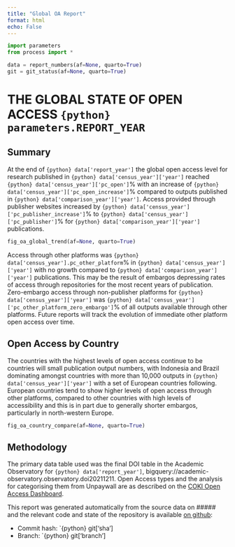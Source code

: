 ```yaml
---
title: "Global OA Report"
format: html
echo: False
---
```


```python
import parameters
from process import *

data = report_numbers(af=None, quarto=True)
git = git_status(af=None, quarto=True)
```

# THE GLOBAL STATE OF OPEN ACCESS `{python} parameters.REPORT_YEAR`

## Summary

At the end of `{python} data['report_year']` the global open access level for research published in
`{python} data['census_year']['year']` reached `{python} data['census_year']['pc_open']`% with an increase of
`{python} data['census_year']['pc_open_increase']`% compared to
outputs published in `{python} data['comparison_year']['year']`. Access provided through publisher websites
increased by `{python} data['census_year']['pc_publisher_increase']`% to
`{python} data['census_year']['pc_publisher']`% for `{python} data['comparison_year']['year']` publications.

```python
fig_oa_global_trend(af=None, quarto=True)
```

Access through other platforms was `{python} data['census_year'].pc_other_platform`% in 
`{python} data['census_year']['year']` with no growth compared to `{python} data['comparison_year']['year']` publications. 
This may be the result of embargos depressing rates of access through repositories for the most recent years of 
publication. Zero-embargo access through non-publisher platforms for `{python} data['census_year']['year']` 
was `{python} data['census_year']['pc_other_platform_zero_embargo']`% of all outputs available through other platforms.
Future reports will track the evolution of immediate other platform open access over time.

## Open Access by Country

The countries with the highest levels of open access continue to be countries will small publication output numbers, 
with Indonesia and Brazil dominating amongst countries with more than 10,000 outputs in 
`{python} data['census_year']['year']` with a set of European countries following. 
European countries tend to show higher levels of open access through other platforms, compared to other countries
with high levels of accessibility and this is in part due to generally shorter embargos, particularly in north-western
Europe.

```python
fig_oa_country_compare(af=None, quarto=True)
```

## Methodology

The primary data table used was the final DOI table in the Academic Observatory for 
`{python} data['report_year']`, bigquery://academic-observatory.observatory.doi20211211. Open Access types and
the analysis for categorising them from Unpaywall are as described on the 
[COKI Open Access Dashboard](https://open.coki.ac/how/).

This report was generated automatically from the source data on ##### and the relevant code and
state of the repository is available [on github](`{python} git['remote_url']`):

* Commit hash: `{python} git['sha']
* Branch: `{python} git['branch']